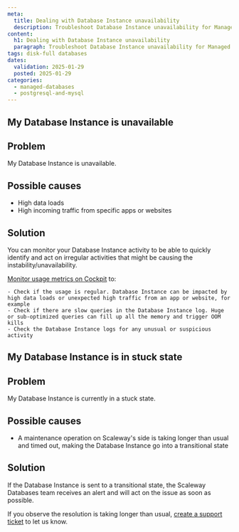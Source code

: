 ```yaml
---
meta:
  title: Dealing with Database Instance unavailability
  description: Troubleshoot Database Instance unavailability for Managed Databases for MySQL and PostgreSQL.
content:
  h1: Dealing with Database Instance unavailability
  paragraph: Troubleshoot Database Instance unavailability for Managed Databases for MySQL and PostgreSQL.
tags: disk-full databases
dates:
  validation: 2025-01-29
  posted: 2025-01-29
categories:
  - managed-databases
  - postgresql-and-mysql
---
```


## My Database Instance is unavailable

## Problem

My Database Instance is unavailable.

## Possible causes

- High data loads
- High incoming traffic from specific apps or websites

## Solution

You can monitor your Database Instance activity to be able to quickly identify and act on irregular activities that might be causing the instability/unavailability.

[Monitor usage metrics on Cockpit](/managed-databases-for-postgresql-and-mysql/how-to/monitor-databases-cockpit) to:

    - Check if the usage is regular. Database Instance can be impacted by high data loads or unexpected high traffic from an app or website, for example
    - Check if there are slow queries in the Database Instance log. Huge or sub-optimized queries can fill up all the memory and trigger OOM kills
    - Check the Database Instance logs for any unusual or suspicious activity

## My Database Instance is in stuck state

## Problem

My Database Instance is currently in a stuck state.

## Possible causes

- A maintenance operation on Scaleway's side is taking longer than usual and timed out, making the Database Instance go into a transitional state

## Solution

If the Database Instance is sent to a transitional state, the Scaleway Databases team receives an alert and will act on the issue as soon as possible.

If you observe the resolution is taking longer than usual, [create a support ticket](/account/how-to/open-a-support-ticket/#writing-an-effective-subject-and-description) to let us know.

